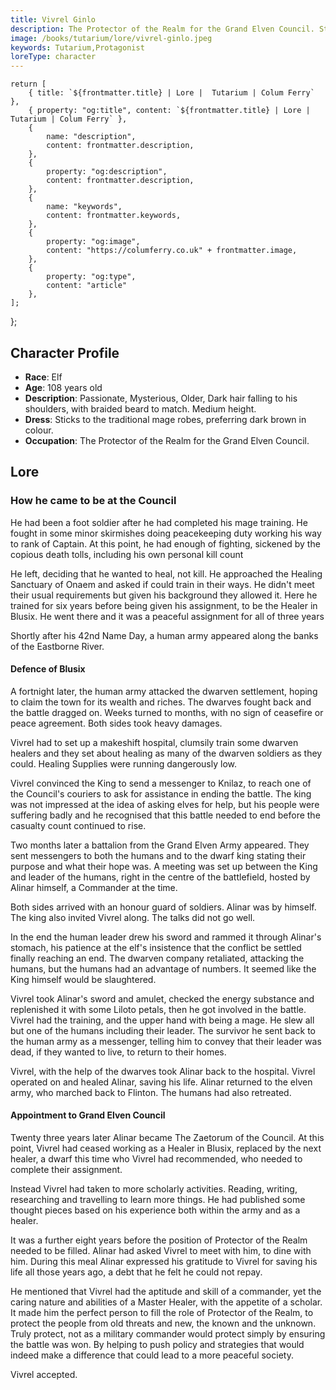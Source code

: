 ```yaml
---
title: Vivrel Ginlo
description: The Protector of the Realm for the Grand Elven Council. Studying the possible existence of demons.
image: /books/tutarium/lore/vivrel-ginlo.jpeg
keywords: Tutarium,Protagonist
loreType: character
---
```



    return [
        { title: `${frontmatter.title} | Lore |  Tutarium | Colum Ferry` },
        { property: "og:title", content: `${frontmatter.title} | Lore |  Tutarium | Colum Ferry` },
        {
            name: "description",
            content: frontmatter.description,
        },
        {
            property: "og:description",
            content: frontmatter.description,
        },
        {
            name: "keywords",
            content: frontmatter.keywords,
        },
        {
            property: "og:image",
            content: "https://columferry.co.uk" + frontmatter.image,
        },
        {
            property: "og:type",
            content: "article"
        },
    ];
};


## Character Profile

- **Race**: Elf
- **Age**: 108 years old
- **Description**: Passionate, Mysterious, Older, Dark hair falling to his shoulders, with braided beard to match. Medium height.
- **Dress**: Sticks to the traditional mage robes, preferring dark brown in colour.
- **Occupation**: The Protector of the Realm for the Grand Elven Council.

## Lore

### How he came to be at the Council

He had been a foot soldier after he had completed his mage training. He fought in some minor skirmishes doing peacekeeping duty working his way to rank of Captain. At this point, he had enough of fighting, sickened by the copious death tolls, including his own personal kill count

He left, deciding that he wanted to heal, not kill. He approached the Healing Sanctuary of Onaem and asked if could train in their ways. He didn't meet their usual requirements but given his background they allowed it. Here he trained for six years before being given his assignment, to be the Healer in Blusix. He went there and it was a peaceful assignment for all of three years

Shortly after his 42nd Name Day, a human army appeared along the banks of the Eastborne River.

#### Defence of Blusix

A fortnight later, the human army attacked the dwarven settlement, hoping to claim the town for its wealth and riches. The dwarves fought back and the battle dragged on. Weeks turned to months, with no sign of ceasefire or peace agreement. Both sides took heavy damages.

Vivrel had to set up a makeshift hospital, clumsily train some dwarven healers and they set about healing as many of the dwarven soldiers as they could.
Healing Supplies were running dangerously low.

Vivrel convinced the King to send a messenger to Knilaz, to reach one of the Council's couriers to ask for assistance in ending the battle. The king was not impressed at the idea of asking elves for help, but his people were suffering badly and he recognised that this battle needed to end before the casualty count continued to rise.

Two months later a battalion from the Grand Elven Army appeared. They sent messengers to both the humans and to the dwarf king stating their purpose and what their hope was. A meeting was set up between the King and leader of the humans, right in the centre of the battlefield, hosted by Alinar himself, a Commander at the time.

Both sides arrived with an honour guard of soldiers. Alinar was by himself. The king also invited Vivrel along.
The talks did not go well.

In the end the human leader drew his sword and rammed it through Alinar's stomach, his patience at the elf's insistence that the conflict be settled finally reaching an end. The dwarven company retaliated, attacking the humans, but the humans had an advantage of numbers. It seemed like the King himself would be slaughtered.

Vivrel took Alinar's sword and amulet, checked the energy substance and replenished it with some Liloto petals, then he got involved in the battle. Vivrel had the training, and the upper hand with being a mage. He slew all but one of the humans including their leader. The survivor he sent back to the human army as a messenger, telling him to convey that their leader was dead, if they wanted to live, to return to their homes.

Vivrel, with the help of the dwarves took Alinar back to the hospital. Vivrel operated on and healed Alinar, saving his life. Alinar returned to the elven army, who marched back to Flinton. The humans had also retreated.

#### Appointment to Grand Elven Council

Twenty three years later Alinar became The Zaetorum of the Council.
At this point, Vivrel had ceased working as a Healer in Blusix, replaced by the next healer, a dwarf this time who Vivrel had recommended, who needed to complete their assignment.

Instead Vivrel had taken to more scholarly activities. Reading, writing, researching and travelling to learn more things. He had published some thought pieces based on his experience both within the army and as a healer.

It was a further eight years before the position of Protector of the Realm needed to be filled. Alinar had asked Vivrel to meet with him, to dine with him. During this meal Alinar expressed his gratitude to Vivrel for saving his life all those years ago, a debt that he felt he could not repay.

He mentioned that Vivrel had the aptitude and skill of a commander, yet the caring nature and abilities of a Master Healer, with the appetite of a scholar. It made him the perfect person to fill the role of Protector of the Realm, to protect the people from old threats and new, the known and the unknown. Truly protect, not as a military commander would protect simply by ensuring the battle was won. By helping to push policy and strategies that would indeed make a difference that could lead to a more peaceful society.

Vivrel accepted.